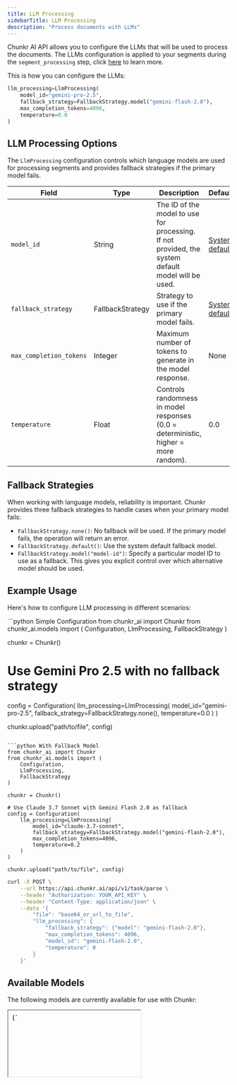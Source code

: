 ```yaml
---
title: LLM Processing
sidebarTitle: LLM Processing
description: "Process documents with LLMs"
---
```


Chunkr AI API allows you to configure the LLMs that will be used to process the documents. 
The LLMs configuration is applied to your segments during the `segment_processing` step, click [here](./segment-processing) to learn more.

This is how you can configure the LLMs:

```python
llm_processing=LlmProcessing(
    model_id="gemini-pro-2.5",
    fallback_strategy=FallbackStrategy.model("gemini-flash-2.0"),
    max_completion_tokens=4096,
    temperature=0.0
)
```

## LLM Processing Options

The `LlmProcessing` configuration controls which language models are used for processing segments and provides fallback strategies if the primary model fails.

| Field | Type | Description | Default |
|-------|------|-------------|---------|
| `model_id` | String | The ID of the model to use for processing. If not provided, the system default model will be used. | [System default](#available-models) |
| `fallback_strategy` | FallbackStrategy | Strategy to use if the primary model fails. | [System default](#available-models) |
| `max_completion_tokens` | Integer | Maximum number of tokens to generate in the model response. | None |
| `temperature` | Float | Controls randomness in model responses (0.0 = deterministic, higher = more random). | 0.0 |

## Fallback Strategies

When working with language models, reliability is important. Chunkr provides three fallback strategies to handle cases when your primary model fails:

- `FallbackStrategy.none()`: No fallback will be used. If the primary model fails, the operation will return an error.
- `FallbackStrategy.default()`: Use the system default fallback model.
- `FallbackStrategy.model("model-id")`: Specify a particular model ID to use as a fallback. This gives you explicit control over which alternative model should be used.

## Example Usage

Here's how to configure LLM processing in different scenarios:

<CodeGroup>
```python Simple Configuration
from chunkr_ai import Chunkr
from chunkr_ai.models import (
    Configuration,
    LlmProcessing,
    FallbackStrategy
)

chunkr = Chunkr()

# Use Gemini Pro 2.5 with no fallback strategy
config = Configuration(
    llm_processing=LlmProcessing(
        model_id="gemini-pro-2.5",
        fallback_strategy=FallbackStrategy.none(),
        temperature=0.0
    )
)

chunkr.upload("path/to/file", config)
```

```python With Fallback Model
from chunkr_ai import Chunkr
from chunkr_ai.models import (
    Configuration,
    LlmProcessing,
    FallbackStrategy
)

chunkr = Chunkr()

# Use Claude 3.7 Sonnet with Gemini Flash 2.0 as fallback
config = Configuration(
    llm_processing=LlmProcessing(
        model_id="claude-3.7-sonnet",
        fallback_strategy=FallbackStrategy.model("gemini-flash-2.0"),
        max_completion_tokens=4096,
        temperature=0.2
    )
)

chunkr.upload("path/to/file", config)
```

```bash cURL
curl -X POST \
    --url https://api.chunkr.ai/api/v1/task/parse \
    --header "Authorization: YOUR_API_KEY" \
    --header "Content-Type: application/json" \
    --data '{
        "file": "base64_or_url_to_file",
        "llm_processing": {
            "fallback_strategy": {"model": "gemini-flash-2.0"},
            "max_completion_tokens": 4096,
            "model_id": "gemini-flash-2.0",
            "temperature": 0
        }
    }'
```
</CodeGroup>

## Available Models

The following models are currently available for use with Chunkr:

<iframe
  srcDoc={`
    <!DOCTYPE html>
    <html lang="en">
    <head>
        <meta charset="UTF-8">
        <meta name="viewport" content="width=device-width, initial-scale=1.0">
        <title>Available LLM Models</title>
        <style>
            body {
                font-family: -apple-system, BlinkMacSystemFont, 'Segoe UI', Roboto, Oxygen, Ubuntu, Cantarell, 'Open Sans', 'Helvetica Neue', sans-serif;
                margin: 0;
                padding: 20px;
                color: #333;
            }
            table {
                width: 100%;
                border-collapse: collapse;
                margin-bottom: 20px;
                border-radius: 8px;
                font-size: 14px;
            }
            th {
                background: #f5f5f5;
                padding: 10px;
                text-align: left;
                border-bottom: 1px solid #ddd;
                font-weight: 600;
            }
            td {
                padding: 10px;
                border-bottom: 1px solid #ddd;
            }
            .centered {
                text-align: center;
            }
            .model-id {
                font-family: monospace;
                background: #f7f7f7;
                padding: 2px 4px;
                border-radius: 4px;
                display: inline-block;
                vertical-align: middle;
            }
            .badge {
                display: inline-block;
                padding: 2px 8px;
                border-radius: 12px;
                font-size: 12px;
                font-weight: 500;
            }
            .badge-blue {
                background-color: #dbeafe;
                color: #1e40af;
            }
            .badge-gray {
                background-color: #f3f4f6;
                color: #6b7280;
            }
            .tag-default {
                background-color: #dcfce7;
                color: #166534;
                font-size: 12px;
                padding: 2px 8px;
                border-radius: 12px;
                display: inline-block;
                margin-left: 8px;
            }
            .tag-fallback {
                background-color: #ffedd5;
                color: #9a3412;
                font-size: 12px;
                padding: 2px 8px;
                border-radius: 12px;
                display: inline-block;
                margin-left: 8px;
            }
            #loading {
                text-align: center;
                padding: 20px;
                color: #666;
            }
            #error {
                text-align: center;
                padding: 20px;
                color: #ef4444;
                background: #fee2e2;
                border-radius: 4px;
            }
            .copy-button {
                background: transparent;
                border: none;
                cursor: pointer;
                padding: 4px;
                margin-left: 6px;
                border-radius: 4px;
                transition: background-color 0.2s;
                vertical-align: middle;
            }
            .copy-button:hover {
                background-color: #e9e9e9;
            }
            .copy-button svg {
                width: 16px;
                height: 16px;
                fill: #666;
            }
            .tooltip {
                position: relative;
                display: inline-block;
            }
            .tooltip .tooltiptext {
                visibility: hidden;
                width: 60px;
                background-color: #333;
                color: #fff;
                text-align: center;
                border-radius: 4px;
                padding: 5px;
                position: absolute;
                z-index: 1;
                bottom: 125%;
                left: 50%;
                margin-left: -30px;
                opacity: 0;
                transition: opacity 0.3s;
                font-size: 12px;
            }
            .tooltip .tooltiptext.show {
                visibility: visible;
                opacity: 1;
            }
        </style>
    </head>
    <body>
        <div id="loading">Loading available models...</div>
        <div id="error" style="display: none;"></div>
        <table id="models-table" style="display: none;">
            <thead>
                <tr>
                    <th>Model ID</th>
                    <th>Status</th>
                </tr>
            </thead>
            <tbody id="models-body">
            </tbody>
        </table>

        <script>
            // API endpoint
            const apiUrl = 'https://api.chunkr.ai/llm/models';
            
            async function fetchModels() {
                const loadingEl = document.getElementById('loading');
                const errorEl = document.getElementById('error');
                const tableEl = document.getElementById('models-table');
                const tableBodyEl = document.getElementById('models-body');
                
                try {
                    const response = await fetch(apiUrl);
                    if (!response.ok) {
                        throw new Error(\`API request failed: \${response.status}\`);
                    }
                    
                    const models = await response.json();
                    
                    // Hide loading, show table
                    loadingEl.style.display = 'none';
                    tableEl.style.display = 'table';
                    
                    // Populate table
                    models.forEach(model => {
                        const row = document.createElement('tr');
                        
                        // Model ID cell
                        const idCell = document.createElement('td');
                        const idCode = document.createElement('span');
                        idCode.className = 'model-id';
                        idCode.textContent = model.id;
                        idCell.appendChild(idCode);
                        
                        // Copy button with icon
                        const copyButton = document.createElement('button');
                        copyButton.className = 'copy-button tooltip';
                        copyButton.setAttribute('data-model-id', model.id);
                        copyButton.innerHTML = '<svg xmlns="http://www.w3.org/2000/svg" viewBox="0 0 24 24"><path d="M16 1H4c-1.1 0-2 .9-2 2v14h2V3h12V1zm3 4H8c-1.1 0-2 .9-2 2v14c0 1.1.9 2 2 2h11c1.1 0 2-.9 2-2V7c0-1.1-.9-2-2-2zm0 16H8V7h11v14z"/></svg>';
                        
                        // Tooltip for copy feedback
                        const tooltip = document.createElement('span');
                        tooltip.className = 'tooltiptext';
                        tooltip.textContent = 'Copied!';
                        copyButton.appendChild(tooltip);
                        
                        // Add event listener to copy button
                        copyButton.addEventListener('click', function() {
                            const modelId = this.getAttribute('data-model-id');
                            const tooltipEl = this.querySelector('.tooltiptext');
                            
                            // Copy to clipboard
                            navigator.clipboard.writeText(modelId).then(function() {
                                // Show tooltip
                                tooltipEl.classList.add('show');
                                
                                // Hide tooltip after 2 seconds
                                setTimeout(function() {
                                    tooltipEl.classList.remove('show');
                                }, 2000);
                            }).catch(function() {
                                tooltipEl.textContent = 'Failed!';
                                tooltipEl.classList.add('show');
                                
                                setTimeout(function() {
                                    tooltipEl.classList.remove('show');
                                    tooltipEl.textContent = 'Copied!';
                                }, 2000);
                            });
                        });
                        
                        idCell.appendChild(copyButton);
                        
                        // Status cell - shows badges for default and fallback status
                        const statusCell = document.createElement('td');
                        
                        // Create badge container 
                        const badgeContainer = document.createElement('div');
                        
                        if (model.default) {
                            const defaultTag = document.createElement('span');
                            defaultTag.className = 'tag-default';
                            defaultTag.textContent = 'System Default';
                            badgeContainer.appendChild(defaultTag);
                        }
                        
                        if (model.fallback) {
                            const fallbackTag = document.createElement('span');
                            fallbackTag.className = 'tag-fallback';
                            fallbackTag.textContent = 'System Fallback';
                            badgeContainer.appendChild(fallbackTag);
                        }
                        
                        if (!model.default && !model.fallback) {
                            const availableTag = document.createElement('span');
                            availableTag.className = 'badge badge-gray';
                            availableTag.textContent = 'Available';
                            badgeContainer.appendChild(availableTag);
                        }
                        
                        statusCell.appendChild(badgeContainer);
                        
                        // Add cells to row
                        row.appendChild(idCell);
                        row.appendChild(statusCell);
                        
                        // Add row to table
                        tableBodyEl.appendChild(row);
                    });
                    
                } catch (err) {
                    // Show error
                    loadingEl.style.display = 'none';
                    errorEl.style.display = 'block';
                    errorEl.textContent = \`Error loading models: \${err.message}\`;
                }
            }
            
            // Fetch models when page loads
            fetchModels();
        </script>
    </body>
    </html>
  `}
  style={{
    width: "100%",
    height: "600px",
    border: "1px solid #eaeaea",
    borderRadius: "8px",
    overflow: "hidden"
  }}
/>

> **Note**: This table is dynamically generated by fetching data from our API. Model availability may change over time.

